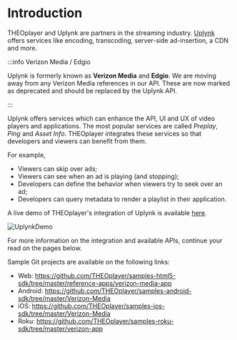 # Introduction

THEOplayer and Uplynk are partners in the streaming industry. [Uplynk](https://www.uplynk.com/) offers services like encoding, transcoding, server-side ad-insertion, a CDN and more.

:::info Verizon Media / Edgio

Uplynk is formerly known as **Verizon Media** and **Edgio**. We are moving away from any Verizon Media references in our
API. These are now marked as deprecated and should be replaced by the Uplynk API.

:::

Uplynk offers services which can enhance the API, UI and UX of video players and applications. The most popular services are called _Preplay_, _Ping_ and _Asset Info_. THEOplayer integrates these services so that developers and viewers can benefit from them.

For example,

- Viewers can skip over ads;
- Viewers can see when an ad is playing (and stopping);
- Developers can define the behavior when viewers try to seek over an ad;
- Developers can query metadata to render a playlist in their application.

A live demo of THEOplayer's integration of Uplynk is available [here](https://cdn.theoplayer.com/demos/verizon-media/index.html).

![UplynkDemo](../../../assets/img/VerizonMediaDemo.png 'Uplynk Demo')

For more information on the integration and available APIs, continue your read on the pages below.


<DocCardList />

Sample Git projects are available on the following links:

- Web: https://github.com/THEOplayer/samples-html5-sdk/tree/master/reference-apps/verizon-media-app
- Android: https://github.com/THEOplayer/samples-android-sdk/tree/master/Verizon-Media
- iOS: https://github.com/THEOplayer/samples-ios-sdk/tree/master/Verizon-Media
- Roku: https://github.com/THEOplayer/samples-roku-sdk/tree/master/verizon-app
